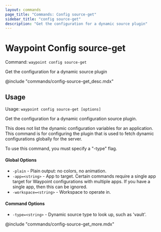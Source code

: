 ```yaml
---
layout: commands
page_title: "Commands: Config source-get"
sidebar_title: "config source-get"
description: "Get the configuration for a dynamic source plugin"
---
```


# Waypoint Config source-get

Command: `waypoint config source-get`

Get the configuration for a dynamic source plugin

@include "commands/config-source-get_desc.mdx"

## Usage

Usage: `waypoint config source-get [options]`


  Get the configuration for a dynamic configuration source plugin.

  This does not list the dynamic configuration variables for an application.
  This command is for configuring the plugin that is used to fetch dynamic
  configurations globally for the server.

  To use this command, you must specify a "-type" flag.

#### Global Options

- `-plain` - Plain output: no colors, no animation.
- `-app=<string>` - App to target. Certain commands require a single app target for Waypoint configurations with multiple apps. If you have a single app, then this can be ignored.
- `-workspace=<string>` - Workspace to operate in.

#### Command Options

- `-type=<string>` - Dynamic source type to look up, such as 'vault'.

@include "commands/config-source-get_more.mdx"
